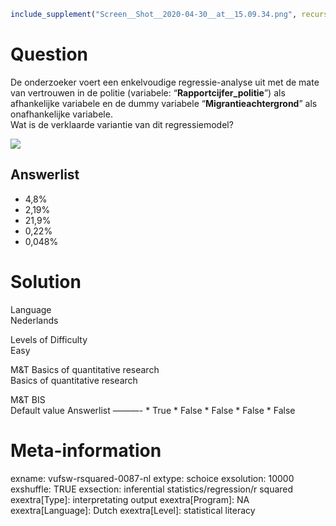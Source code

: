 ```r
include_supplement("Screen__Shot__2020-04-30__at__15.09.34.png", recursive = TRUE)
```

Question
========
De onderzoeker voert een enkelvoudige regressie-analyse uit met de mate
van vertrouwen in de politie (variabele: "**Rapportcijfer\_politie**")
als afhankelijke variabele en de dummy variabele
"**Migrantieachtergrond**" als onafhankelijke variabele.  
Wat is de verklaarde variantie van dit regressiemodel?   
  
![](Screen__Shot__2020-04-30__at__15.09.34.png)

Answerlist
----------
* 4,8%
* 2,19%
* 21,9%
* 0,22%
* 0,048%

Solution
========











Language  
Nederlands

Levels of Difficulty  
Easy

M&T Basics of quantitative research  
Basics of quantitative research

M&T BIS  
Default value
Answerlist
----------
* True
* False
* False
* False
* False

Meta-information
================
exname: vufsw-rsquared-0087-nl
extype: schoice
exsolution: 10000
exshuffle: TRUE
exsection: inferential statistics/regression/r squared
exextra[Type]: interpretating output
exextra[Program]: NA
exextra[Language]: Dutch
exextra[Level]: statistical literacy

